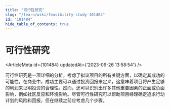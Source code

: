 ```yaml
---
title: "可行性研究"
slug: "/learn/wiki/feasibility-study-101484"
id: "101484"
hide_table_of_contents: true
---
```



# 可行性研究

<ArticleMeta id={101484} updatedAt={'2023-09-26 13:58:54'} />
<div className='border-solid border-b border-t-0 my-4 border-[var(--ifm-color-gray-300)]' />

可行性研究是一项详细的分析，考虑了拟议项目的所有关键方面，以确定其成功的可能性。在商业中，成功主要可以通过投资回报来定义，这意味着项目将产生足够的利润来证明投资的合理性。然而，还可以识别出许多其他重要因素的正面或负面影响，例如社区反应和环境影响。尽管可行性研究可以帮助项目经理确定追求行动计划的风险和回报，但在继续之前应考虑几个步骤。
